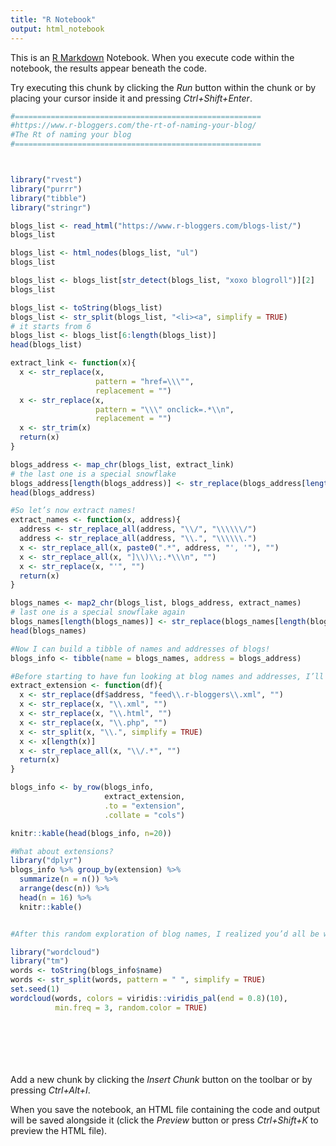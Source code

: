 ```yaml
---
title: "R Notebook"
output: html_notebook
---
```


This is an [R Markdown](http://rmarkdown.rstudio.com) Notebook. When you execute code within the notebook, the results appear beneath the code. 

Try executing this chunk by clicking the *Run* button within the chunk or by placing your cursor inside it and pressing *Ctrl+Shift+Enter*. 

```r
#=======================================================
#https://www.r-bloggers.com/the-rt-of-naming-your-blog/
#The Rt of naming your blog
#=======================================================



library("rvest")
library("purrr")
library("tibble")
library("stringr")

blogs_list <- read_html("https://www.r-bloggers.com/blogs-list/")
blogs_list

blogs_list <- html_nodes(blogs_list, "ul")
blogs_list

blogs_list <- blogs_list[str_detect(blogs_list, "xoxo blogroll")][2]
blogs_list

blogs_list <- toString(blogs_list)
blogs_list <- str_split(blogs_list, "<li><a", simplify = TRUE)
# it starts from 6
blogs_list <- blogs_list[6:length(blogs_list)]
head(blogs_list)

extract_link <- function(x){
  x <- str_replace(x,
                   pattern = "href=\\\"",
                   replacement = "")
  x <- str_replace(x,
                   pattern = "\\\" onclick=.*\\n",
                   replacement = "")
  x <- str_trim(x)
  return(x)
}

blogs_address <- map_chr(blogs_list, extract_link)
# the last one is a special snowflake
blogs_address[length(blogs_address)] <- str_replace(blogs_address[length(blogs_address)], "\\\n\\\t<\\/ul>", "")
head(blogs_address)

#So let’s now extract names!
extract_names <- function(x, address){
  address <- str_replace_all(address, "\\/", "\\\\\\/")
  address <- str_replace_all(address, "\\.", "\\\\\\.")
  x <- str_replace_all(x, paste0(".*", address, "', '"), "")
  x <- str_replace_all(x, "]\\)\\;.*\\\n", "")
  x <- str_replace(x, "'", "")
  return(x)
}

blogs_names <- map2_chr(blogs_list, blogs_address, extract_names)
# last one is a special snowflake again
blogs_names[length(blogs_names)] <- str_replace(blogs_names[length(blogs_address)], "\\\n\\\t<\\/ul>", "")
head(blogs_names)

#Now I can build a tibble of names and addresses of blogs!
blogs_info <- tibble(name = blogs_names, address = blogs_address)

#Before starting to have fun looking at blog names and addresses, I’ll extract the extension from the addresses.
extract_extension <- function(df){
  x <- str_replace(df$address, "feed\\.r-bloggers\\.xml", "")
  x <- str_replace(x, "\\.xml", "")
  x <- str_replace(x, "\\.html", "")
  x <- str_replace(x, "\\.php", "")
  x <- str_split(x, "\\.", simplify = TRUE)
  x <- x[length(x)]
  x <- str_replace_all(x, "\\/.*", "")
  return(x)
}

blogs_info <- by_row(blogs_info,
                     extract_extension,
                     .to = "extension",
                     .collate = "cols")

knitr::kable(head(blogs_info, n=20))

#What about extensions?
library("dplyr")
blogs_info %>% group_by(extension) %>%
  summarize(n = n()) %>%
  arrange(desc(n)) %>%
  head(n = 16) %>%
  knitr::kable()


#After this random exploration of blog names, I realized you’d all be waiting for a wordcloud. Or so I think. So let’s make a wordcloud of R blog names!

library("wordcloud")
library("tm")
words <- toString(blogs_info$name)
words <- str_split(words, pattern = " ", simplify = TRUE)
set.seed(1)
wordcloud(words, colors = viridis::viridis_pal(end = 0.8)(10),
          min.freq = 3, random.color = TRUE)








```

Add a new chunk by clicking the *Insert Chunk* button on the toolbar or by pressing *Ctrl+Alt+I*.

When you save the notebook, an HTML file containing the code and output will be saved alongside it (click the *Preview* button or press *Ctrl+Shift+K* to preview the HTML file).
